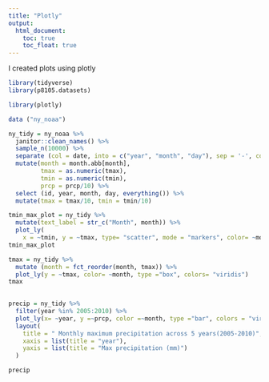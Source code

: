 ```yaml
---
title: "Plotly"
output: 
  html_document:
    toc: true
    toc_float: true
---
```

I created plots using plotly
```r
library(tidyverse)
library(p8105.datasets)

library(plotly)
```


```r
data ("ny_noaa")

ny_tidy = ny_noaa %>% 
  janitor::clean_names() %>%
  sample_n(10000) %>% 
  separate (col = date, into = c("year", "month", "day"), sep = '-', convert = TRUE) %>% 
  mutate(month = month.abb[month],
         tmax = as.numeric(tmax),
         tmin = as.numeric(tmin),
         prcp = prcp/10) %>% 
  select (id, year, month, day, everything()) %>%
  mutate(tmax = tmax/10, tmin = tmin/10)

```
```r
tmin_max_plot = ny_tidy %>% 
  mutate(text_label = str_c("Month", month)) %>% 
  plot_ly(
    x = ~tmin, y = ~tmax, type= "scatter", mode = "markers", color= ~month, text = t~text_label, alpha =0.5, colors = "viridis")
tmin_max_plot
```
```r
tmax = ny_tidy %>%
  mutate (month = fct_reorder(month, tmax)) %>% 
  plot_ly(y = ~tmax, color= ~month, type ="box", colors= "viridis") 
tmax
  
```
```r
precip = ny_tidy %>%
  filter(year %in% 2005:2010) %>% 
  plot_ly(x= ~year, y =~prcp, color =~month, type ="bar", colors = "viridis") %>% 
  layout(
    title = " Monthly maximum precipitation across 5 years(2005-2010)",
    xaxis = list(title = "year"),
    yaxis = list(title = "Max precipitation (mm)")
  )

precip
```





